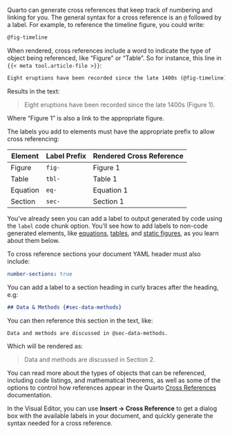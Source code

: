 Quarto can generate cross references that keep track of numbering and linking for you. The general syntax for a cross reference is an `@` followed by a label. For example, to reference the timeline figure, you could write:

``` markdown
@fig-timeline
```

When rendered, cross references include a word to indicate the type of object being referenced, like "Figure" or "Table". So for instance, this line in `{{< meta tool.article-file >}}`:

``` markdown
Eight eruptions have been recorded since the late 1400s (@fig-timeline).
```

Results in the text:

> Eight eruptions have been recorded since the late 1400s (Figure 1).

Where "Figure 1" is also a link to the appropriate figure.

The labels you add to elements must have the appropriate prefix to allow cross referencing:

| Element  | Label Prefix | Rendered Cross Reference |
|----------|--------------|--------------------------|
| Figure   | `fig-`       | Figure 1                 |
| Table    | `tbl-`       | Table 1                  |
| Equation | `eq-`        | Equation 1               |
| Section  | `sec-`       | Section 1                |

You've already seen you can add a label to output generated by code using the `label` code chunk option. You'll see how to add labels to non-code generated elements, like [equations](#equations), [tables](#tables), and [static figures](#static-figures), as you learn about them below.

To cross reference sections your document YAML header must also include:

```yaml
number-sections: true
```

You can add a label to a section heading in curly braces after the heading, e.g:

```markdown
## Data & Methods {#sec-data-methods}
```

You can then reference this section in the text, like:

```markdown
Data and methods are discussed in @sec-data-methods.
```

Which will be rendered as:

> Data and methods are discussed in Section 2.

You can read more about the types of objects that can be referenced, including code listings, and mathematical theorems, as well as some of the options to control how references appear in the Quarto [Cross References](/docs/authoring/cross-references.html) documentation.


::: {.content-visible unless-meta="tool.is_jupyterlab"}

In the Visual Editor, you can use **Insert -> Cross Reference** to get a dialog box with the available labels in your document, and quickly generate the syntax needed for a cross reference.
:::
